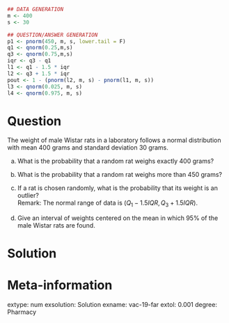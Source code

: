 
```r
## DATA GENERATION
m <- 400
s <- 30

## QUESTION/ANSWER GENERATION
p1 <- pnorm(450, m, s, lower.tail = F)
q1 <- qnorm(0.25,m,s)
q3 <- qnorm(0.75,m,s)
iqr <- q3 - q1
l1 <- q1 - 1.5 * iqr
l2 <- q3 + 1.5 * iqr
pout <- 1 - (pnorm(l2, m, s) - pnorm(l1, m, s))
l3 <- qnorm(0.025, m, s)
l4 <- qnorm(0.975, m, s)
```

Question
========
The weight of male Wistar rats in a laboratory follows a normal distribution with mean 400 grams and standard deviation 30 grams.


a. What is the probability that a random rat weighs exactly 400 grams?

a. What is the probability that a random rat weighs more than 450 grams?

a. If a rat is chosen randomly, what is the probability that its weight is an outlier?  
Remark: The normal range of data is $(Q_1-1.5 IQR, Q_3+1.5IQR)$.

a. Give an interval of weights centered on the mean in which 95% of the male Wistar rats are found.

Solution
========


Meta-information 
================
extype: num
exsolution: Solution
exname: vac-19-far
extol: 0.001
degree: Pharmacy
 
  
